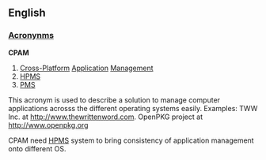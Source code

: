 ==English==
===[[Wiktionary:List of acronyms and abbreviations|Acronynms]]===
'''CPAM'''
# [[Cross-Platform]] [[Application]] [[Management]]
# [[HPMS]]
# [[PMS]]

This acronym is used to describe a solution to manage computer applications acrosss the different operating systems easily. Examples: TWW Inc. at http://www.thewrittenword.com. OpenPKG project at http://www.openpkg.org

CPAM need [[HPMS]] system to bring consistency of application management onto different OS.